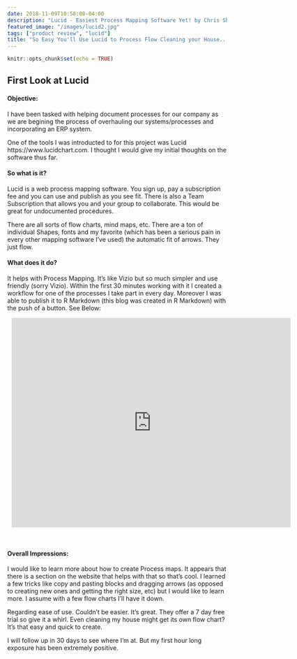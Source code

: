 ```yaml
---
date: 2018-11-09T10:58:08-04:00
description: "Lucid - Easiest Process Mapping Software Yet! by Chris Shockley"
featured_image: "/images/lucid2.jpg"
tags: ["product review", "lucid"]
title: "So Easy You'll Use Lucid to Process Flow Cleaning your House..."
---
```


```r
knitr::opts_chunk$set(echo = TRUE)
```

## First Look at Lucid

#### Objective:

I have been tasked with helping document processes for our company as we are begining the process of overhauling our systems/processes and incorporating an ERP system.  

One of the tools I was introducted to for this project was Lucid https://www.lucidchart.com.  I thought I would give my initial thoughts on the software thus far.  

#### So what is it?  

Lucid is a web process mapping software.  You sign up, pay a subscription fee and you can use and publish as you see fit.  There is also a Team Subscription that allows you and your group to collaborate.  This would be great for undocumented procedures.

There are all sorts of flow charts, mind maps, etc.  There are a ton of individual Shapes, fonts and my favorite (which has been a serious pain in every other mapping software I've used) the automatic fit of arrows.  They just flow.  



####  What does it do?

It helps with Process Mapping.  It's like Vizio but so much simpler and use friendly (sorry Vizio).  Within the first 30 minutes working with it I created a workflow for one of the processes I take part in every day.  Moreover I was able to publish it to R Markdown (this blog was created in R Markdown) with the push of a button.  See Below:



<div style="width: 640px; height: 480px; margin: 10px; position: relative;"><iframe allowfullscreen frameborder="0" style="width:640px; height:480px" src="https://www.lucidchart.com/documents/embeddedchart/6ad8fd57-9b4a-4b3c-ac0a-42daaf4b7192" id="JA-qJ6DK-scX"></iframe></div>

<br>

####  Overall Impressions:

I would like to learn more about how to create Process maps.  It appears that there is a section on the website that helps with that so that's cool.  I learned a few tricks like copy and pasting blocks and dragging arrows (as opposed to creating new ones and getting the right size, etc) but I would like to learn more.  I assume with a few flow charts I'll have it down.  

Regarding ease of use.  Couldn't be easier.  It's great.  They offer a 7 day free trial so give it a whirl.  Even cleaning my house might get its own flow chart?  It's that easy and quick to create.  

I will follow up in 30 days to see where I'm at.  But my first hour long exposure has been extremely positive.  


